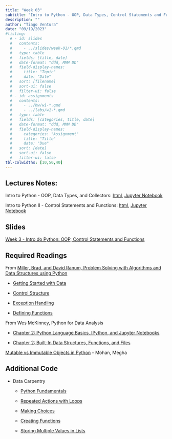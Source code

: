 ```yaml
---
title: "Week 03"
subtitle: "Intro to Python - OOP, Data Types, Control Statements and Functions"
description: ""
author: "Tiago Ventura"
date: "09/19/2023"
#listing:
  # - id: slides
  #   contents:
  #     - ../slides/week-01/*.qmd
  #   type: table
  #   fields: [title, date]
  #   date-format: "ddd, MMM DD"
  #   field-display-names:
  #     title: "Topic"
  #     date: "Date"
  #   sort: [filename]
  #   sort-ui: false
  #   filter-ui: false
  # - id: assignments
  #   contents:
  #     - ../hw/w1-*.qmd
  #     - ../labs/w1-*.qmd
  #   type: table
  #   fields: [categories, title, date]
  #   date-format: "ddd, MMM DD"
  #   field-display-names:
  #     categories: "Assignment"
  #     title: "Title"
  #     date: "Due"
  #   sort: [date]
  #   sort-ui: false
  #   filter-ui: false
tbl-colwidths: [10,50,40]
---
```


## Lectures Notes:

Intro to Python - OOP, Data Types, and Collectors: [html](/lecture_notes/week-03/_week-03_data_types.html), 
<a href="/lecture_notes/week-03/_week-03_data_types.ipynb" download> Jupyter Notebook </a>

Intro to Python II - Control Statements and Functions: [html](/lecture_notes/week-03/_week-03_iter_control_functions.html), 
<a href="/lecture_notes/week-03/_week-03_iter_control_functions.ipynb" download> Jupyter Notebook </a>

## Slides

[Week 3 - Intro do Python: OOP, Control Statements and Functions](/slides/week-3.html)

## Required Readings

From [Miller, Brad, and David Ranum, Problem Solving with Algorithms and Data Structures using Python](https://runestone.academy/ns/books/published/pythonds/index.html)

  - [Getting Started with Data](https://runestone.academy/ns/books/published/pythonds/Introduction/GettingStartedwithData.html)

  - [Control Structure](https://runestone.academy/ns/books/published/pythonds/Introduction/ControlStructures.html)

  - [Exception Handling](https://runestone.academy/ns/books/published/pythonds/Introduction/ExceptionHandling.html)

  - [Defining Functions](https://runestone.academy/ns/books/published/pythonds/Introduction/DefiningFunctions.html)

From Wes McKinney, Python for Data Analysis

  -   [Chapter 2: Python Language Basics, IPython, and Jupyter Notebooks](https://wesmckinney.com/book/python-basics.html)

  -   [Chapter 2: Built-In Data Structures, Functions, and Files](https://wesmckinney.com/book/python-builtin.html)

[Mutable vs Immutable Objects in Python](https://medium.com/@meghamohan/mutable-and-immutable-side-of-python-c2145cf72747) - Mohan, Megha

## Additional Code

-   Data Carpentry

    -   [Python Fundamentals](https://swcarpentry.github.io/python-novice-inflammation/01-intro/index.html)

    -   [Repeated Actions with Loops](https://swcarpentry.github.io/python-novice-inflammation/04-loop/index.html)

    -   [Making Choices](https://swcarpentry.github.io/python-novice-inflammation/07-cond/index.html)

    -   [Creating Functions](https://swcarpentry.github.io/python-novice-inflammation/08-func/index.html)

    -   [Storing Multiple Values in Lists](https://swcarpentry.github.io/python-novice-inflammation/05-lists/index.html)
